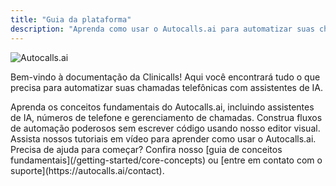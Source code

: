 ```yaml
---
title: "Guia da plataforma"
description: "Aprenda como usar o Autocalls.ai para automatizar suas chamadas telefônicas com IA"
---
```


<img
  className="block dark:hidden"
  src="https://autocalls.ai/ogimage-en.jpg"
  alt="Autocalls.ai"
/>

Bem-vindo à documentação da Clinicalls\! Aqui você encontrará tudo o que precisa para automatizar suas chamadas telefônicas com assistentes de IA.

<CardGroup cols={2}>
  <Card title="Guia da Plataforma" icon="book" color="#06df4b" href="/platform-guide/overview">
    Aprenda os conceitos fundamentais do Autocalls.ai, incluindo assistentes de IA,
    números de telefone e gerenciamento de chamadas.
  </Card>
  <Card title="Automação Sem Código" icon="wand-magic-sparkles" color="pink" href="/automation-platform/introduction">
    Construa fluxos de automação poderosos sem escrever código usando nosso
    editor visual.
  </Card>
  <Card title="Tutoriais em vídeo" icon="video" color="red" href="/automation-platform/tutorials/">
    Assista nossos tutoriais em vídeo para aprender como usar o Autocalls.ai.
  </Card>
</CardGroup>

<Note>
  Precisa de ajuda para começar? Confira nosso [guia de conceitos
  fundamentais](/getting-started/core-concepts) ou [entre em contato com o
  suporte](https://autocalls.ai/contact).
</Note>